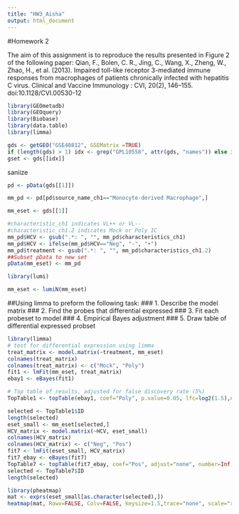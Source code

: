 ```yaml
---
title: "HW3_Aisha"
output: html_document
---
```

#Homework 2

The aim of this assignment is to reproduce the results presented in Figure 2 of the following paper: Qian, F., Bolen, C. R., Jing, C., Wang, X., Zheng, W., Zhao, H., et al. (2013). Impaired toll-like receptor 3-mediated immune responses from macrophages of patients chronically infected with hepatitis C virus. Clinical and Vaccine Immunology : CVI, 20(2), 146–155. doi:10.1128/CVI.00530-12

```r
library(GEOmetadb)
library(GEOquery)
library(Biobase)
library(data.table)
library(limma)
```

```r
gds <- getGEO("GSE40812", GSEMatrix =TRUE)
if (length(gds) > 1) idx <- grep("GPL10558", attr(gds, "names")) else idx <- 1
gset <- gds[[idx]]
```


saniize 



```r
pd <- pData(gds[[1]])

mm_pd <- pd[pd$source_name_ch1=="Monocyte-derived Macrophage",]

mm_eset <- gds[[1]]

#characteristic_ch1 indicates VL++ or VL--
#characteristic_ch1.2 indicates Mock or Poly IC
mm_pd$HCV <- gsub(".*: ", "", mm_pd$characteristics_ch1)
mm_pd$HCV <- ifelse(mm_pd$HCV=="Neg", "-", "+")
mm_pd$treatment <- gsub(".*: ", "", mm_pd$characteristics_ch1.2)
##Subset pData to new set
pData(mm_eset) <- mm_pd
```



```r
library(lumi)

mm_eset <- lumiN(mm_eset)

```



##Using limma to preform the following task:
### 1. Describe the model matrix
### 2. Find the probes that differential expressed 
### 3. Fit each probeset to model
### 4. Empirical Bayes adjustment
### 5. Draw table of differential expressed probset
```r
library(limma)
# test for differential expression using limma
treat_matrix <- model.matrix(~treatment, mm_eset)
colnames(treat_matrix)
colnames(treat_matrix) <- c("Mock", "Poly")
fit1 <- lmFit(mm_eset, treat_matrix)
ebay1 <- eBayes(fit1)

# Top table of results, adjusted for false discovery rate (5%)
TopTable1 <- topTable(ebay1, coef="Poly", p.value=0.05, lfc=log2(1.5),number=Inf)

selected <- TopTable1$ID
length(selected)
eset_small <- mm_eset[selected,]
HCV_matrix <- model.matrix(~HCV, eset_small)
colnames(HCV_matrix)
colnames(HCV_matrix) <- c("Neg", "Pos")
fit7 <- lmFit(eset_small, HCV_matrix)
fit7_ebay <- eBayes(fit7)
TopTable7 <- topTable(fit7_ebay, coef="Pos", adjust="none", number=Inf, p.value=0.1)
selected <- TopTable7$ID
length(selected)
```


```r
library(pheatmap)
mat <- exprs(eset_small[as.character(selected),])
heatmap(mat, Rowv=FALSE, Colv=FALSE, keysize=1.5,trace="none", scale="row", margins=c(5,10))
```
